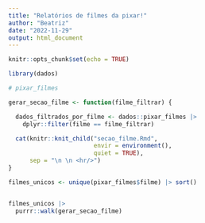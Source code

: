 ```yaml
---
title: "Relatórios de filmes da pixar!"
author: "Beatriz"
date: "2022-11-29"
output: html_document
---
```


```r
knitr::opts_chunk$set(echo = TRUE)
```

```r
library(dados)

# pixar_filmes
```


```r
gerar_secao_filme <- function(filme_filtrar) {

  dados_filtrados_por_filme <- dados::pixar_filmes |>
    dplyr::filter(filme == filme_filtrar)

  cat(knitr::knit_child("secao_filme.Rmd",
                        envir = environment(),
                        quiet = TRUE),
      sep = "\n \n <hr/>")
}
```

```r
filmes_unicos <- unique(pixar_filmes$filme) |> sort()


filmes_unicos |>
  purrr::walk(gerar_secao_filme)
```
